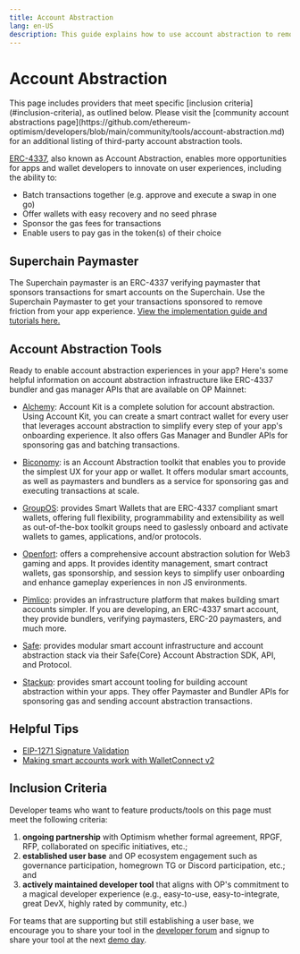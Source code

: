```yaml
---
title: Account Abstraction
lang: en-US
description: This guide explains how to use account abstraction to remove friction from your app experience
---
```



# Account Abstraction

<Callout type="default">
  This page includes providers that meet specific [inclusion criteria](#inclusion-criteria), as outlined below. Please visit the [community account abstractions page](https://github.com/ethereum-optimism/developers/blob/main/community/tools/account-abstraction.md) for an additional listing of third-party account abstraction tools.
</Callout>

[ERC-4337](https://www.erc4337.io/docs/paymasters/introduction), also known as Account Abstraction, enables more opportunities for apps and wallet developers to innovate on user experiences, including the ability to:

*   Batch transactions together (e.g. approve and execute a swap in one go)
*   Offer wallets with easy recovery and no seed phrase
*   Sponsor the gas fees for transactions
*   Enable users to pay gas in the token(s) of their choice

## Superchain Paymaster

The Superchain paymaster is an ERC-4337 verifying paymaster that sponsors transactions for smart accounts on the Superchain. Use the Superchain Paymaster to get your transactions sponsored to remove friction from your app experience. [View the implementation guide and tutorials here.](https://github.com/ethereum-optimism/ecosystem/tree/main/docs/superchain-paymaster)

## Account Abstraction Tools

Ready to enable account abstraction experiences in your app? Here's some helpful information on account abstraction infrastructure like ERC-4337 bundler and gas manager APIs that are available on OP Mainnet:

*   [Alchemy](https://www.alchemy.com/account-abstraction): 
    Account Kit is a complete solution for account abstraction. Using Account Kit, you can create a smart contract wallet for every user that leverages account abstraction to simplify every step of your app's onboarding experience. It also offers Gas Manager and Bundler APIs for sponsoring gas and batching transactions.

*   [Biconomy](https://docs.biconomy.io/): is an Account Abstraction toolkit that enables you to provide the simplest UX for your app or wallet. It offers modular smart accounts, as well as paymasters and bundlers as a service for sponsoring gas and executing transactions at scale.

*   [GroupOS](https://docs.groupos.xyz/introduction/group-os): provides Smart Wallets that are ERC-4337 compliant smart wallets, offering full flexibility, programmability and extensibility as well as out-of-the-box toolkit groups need to gaslessly onboard and activate wallets to games, applications, and/or protocols.

*   [Openfort](https://openfort.xyz/docs): offers a comprehensive account abstraction solution for Web3 gaming and apps. It provides identity management, smart contract wallets, gas sponsorship, and session keys to simplify user onboarding and enhance gameplay experiences in non JS environments.

*   [Pimlico](https://docs.pimlico.io/): provides an infrastructure platform that makes building smart accounts simpler. If you are developing, an ERC-4337 smart account, they provide bundlers, verifying paymasters, ERC-20 paymasters, and much more.

*   [Safe](https://docs.safe.global/home/what-is-safe): provides modular smart account infrastructure and account abstraction stack via their Safe\{Core\} Account Abstraction SDK, API, and Protocol.

*   [Stackup](https://docs.stackup.sh/docs): provides smart account tooling for building account abstraction within your apps. They offer Paymaster and Bundler APIs for sponsoring gas and sending account abstraction transactions.

## Helpful Tips

*   [EIP-1271 Signature Validation](https://eip1271.io/)
*   [Making smart accounts work with WalletConnect v2](https://safe-global.notion.site/WalletConnect-v2-update-Issues-and-solutions-for-smart-wallets-3fc32fad6af4485fa5823eaebd486819)

## Inclusion Criteria

Developer teams who want to feature products/tools on this page must meet the following criteria:

1.  **ongoing partnership** with Optimism whether formal agreement, RPGF, RFP, collaborated on specific initiatives, etc.;
2.  **established user base** and OP ecosystem engagement such as governance participation, homegrown TG or Discord participation, etc.; and
3.  **actively maintained developer tool** that aligns with OP's commitment to a magical developer experience (e.g., easy-to-use, easy-to-integrate, great DevX, highly rated by community, etc.)

For teams that are supporting but still establishing a user base, we encourage you to share your tool in the [developer forum](https://github.com/ethereum-optimism/developers/discussions/categories/show-and-tell) and signup to share your tool at the next [demo day](https://community.optimism.io/docs/contribute/demo-day/).
